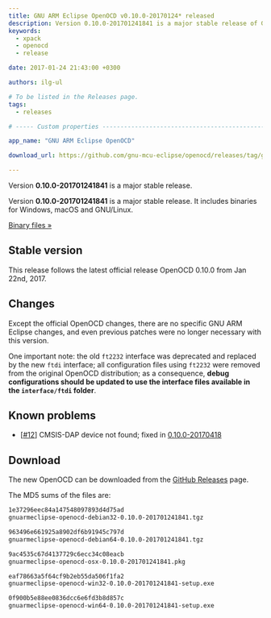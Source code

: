```yaml
---
title: GNU ARM Eclipse OpenOCD v0.10.0-20170124* released
description: Version 0.10.0-201701241841 is a major stable release of GNU ARM Eclipse OpenOCD.
keywords:
  - xpack
  - openocd
  - release

date: 2017-01-24 21:43:00 +0300

authors: ilg-ul

# To be listed in the Releases page.
tags:
  - releases

# ----- Custom properties -----------------------------------------------------

app_name: "GNU ARM Eclipse OpenOCD"

download_url: https://github.com/gnu-mcu-eclipse/openocd/releases/tag/gae-0.10.0-20170124/

---
```


<head><title>{frontMatter.title}</title></head>
<head><meta property="og:title" content={frontMatter.title} /></head>

Version **0.10.0-201701241841** is a major stable release.

<!-- truncate -->

Version **0.10.0-201701241841** is a major stable release. It includes binaries for Windows, macOS and GNU/Linux.

<!-- truncate -->

<p><a href={frontMatter.download_url}>Binary files »</a></p>

## Stable version

This release follows the latest official release OpenOCD 0.10.0 from Jan 22nd, 2017.

## Changes

Except the official OpenOCD changes, there are no specific GNU ARM Eclipse changes, and even previous patches were no longer necessary with this version.

One important note: the old `ft2232` interface was deprecated and replaced by the new `ftdi` interface; all configuration files using `ft2232` were removed from the original OpenOCD distribution; as a consequence, **debug configurations should be updated to use the interface files available in the `interface/ftdi` folder**.

## Known problems

* [[#12](https://github.com/gnu-mcu-eclipse/openocd/issues/12)] CMSIS-DAP device not found; fixed in [0.10.0-20170418](/blog/2017/04/18/openocd-v0-10-0-20170418-released/)

## Download

The new OpenOCD can be downloaded from the <a href={frontMatter.download_url}>GitHub Releases</a> page.

The MD5 sums of the files are:

```txt
1e37296eec84a147548097893d4d75ad
gnuarmeclipse-openocd-debian32-0.10.0-201701241841.tgz

963496e661925a8902df6b91945c797d
gnuarmeclipse-openocd-debian64-0.10.0-201701241841.tgz

9ac4535c67d4137729c6ecc34c08eacb
gnuarmeclipse-openocd-osx-0.10.0-201701241841.pkg

eaf78663a5f64cf9b2eb55da506f1fa2
gnuarmeclipse-openocd-win32-0.10.0-201701241841-setup.exe

0f900b5e88ee0836dcc6e6fd3b8d857c
gnuarmeclipse-openocd-win64-0.10.0-201701241841-setup.exe
```
